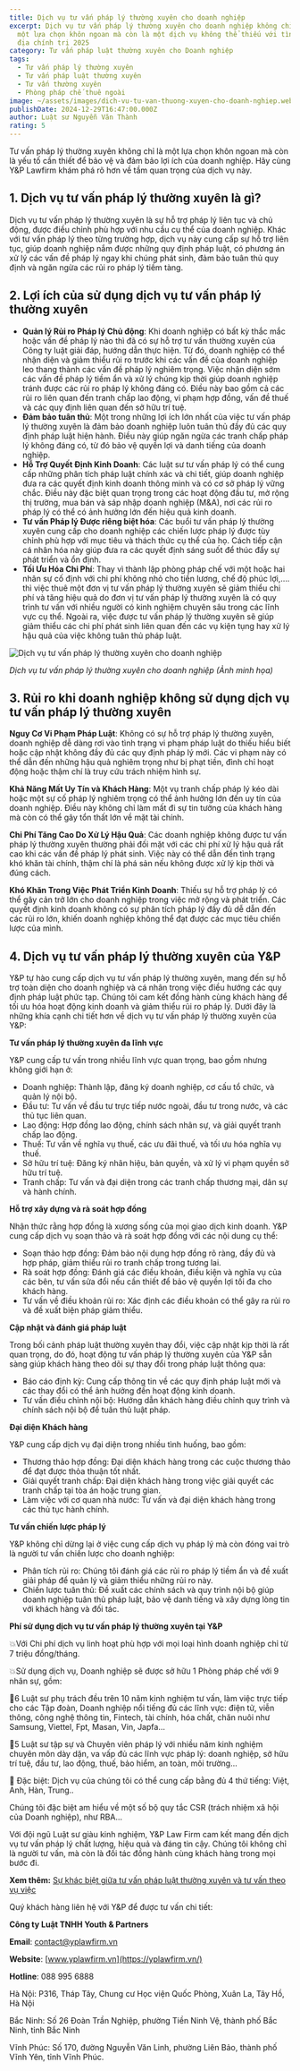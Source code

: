 ```yaml
---
title: Dịch vụ tư vấn pháp lý thường xuyên cho doanh nghiệp
excerpt: Dịch vụ tư vấn pháp lý thường xuyên cho doanh nghiệp không chỉ còn là
  một lựa chọn khôn ngoan mà còn là một dịch vụ không thể thiếu với tình hình
  địa chính trị 2025
category: Tư vấn pháp luật thường xuyên cho Doanh nghiệp
tags:
  - Tư vấn pháp lý thường xuyên
  - Tư vấn pháp luật thường xuyên
  - Tư vấn thường xuyên
  - Phòng pháp chế thuê ngoài
image: ~/assets/images/dich-vu-tu-van-thuong-xuyen-cho-doanh-nghiep.webp
publishDate: 2024-12-29T16:47:00.000Z
author: Luật sư Nguyễn Văn Thành
rating: 5
---
```

Tư vấn pháp lý thường xuyên không chỉ là một lựa chọn khôn ngoan mà còn là yếu tố cần thiết để bảo vệ và đảm bảo lợi ích của doanh nghiệp. Hãy cùng Y&P Lawfirm khám phá rõ hơn về tầm quan trọng của dịch vụ này.

## 1. Dịch vụ tư vấn pháp lý thường xuyên là gì?

Dịch vụ tư vấn pháp lý thường xuyên là sự hỗ trợ pháp lý liên tục và chủ động, được điều chỉnh phù hợp với nhu cầu cụ thể của doanh nghiệp. Khác với tư vấn pháp lý theo từng trường hợp, dịch vụ này cung cấp sự hỗ trợ liên tục, giúp doanh nghiệp nắm được những quy định pháp luật, có phương án xử lý các vấn đề pháp lý ngay khi chúng phát sinh, đảm bảo tuân thủ quy định và ngăn ngừa các rủi ro pháp lý tiềm tàng.

## 2. Lợi ích của sử dụng dịch vụ tư vấn pháp lý thường xuyên

* **Quản lý Rủi ro Pháp lý Chủ động**: Khi doanh nghiệp có bất kỳ thắc mắc hoặc vấn đề pháp lý nào thì đã có sự hỗ trợ tư vấn thường xuyên của Công ty luật giải đáp, hướng dẫn thực hiện. Từ đó, doanh nghiệp có thể nhận diện và giảm thiểu rủi ro trước khi các vấn đề của doanh nghiệp leo thang thành các vấn đề pháp lý nghiêm trọng. Việc nhận diện sớm các vấn đề pháp lý tiềm ẩn và xử lý chúng kịp thời giúp doanh nghiệp tránh được các rủi ro pháp lý không đáng có. Điều này bao gồm cả các rủi ro liên quan đến tranh chấp lao động, vi phạm hợp đồng, vấn đề thuế và các quy định liên quan đến sở hữu trí tuệ.
* **Đảm bảo tuân thủ**: Một trong những lợi ích lớn nhất của việc tư vấn pháp lý thường xuyên là đảm bảo doanh nghiệp luôn tuân thủ đầy đủ các quy định pháp luật hiện hành. Điều này giúp ngăn ngừa các tranh chấp pháp lý không đáng có, từ đó bảo vệ quyền lợi và danh tiếng của doanh nghiệp.
* **Hỗ Trợ Quyết Định Kinh Doanh**: Các luật sư tư vấn pháp lý có thể cung cấp những phân tích pháp luật chính xác và chi tiết, giúp doanh nghiệp đưa ra các quyết định kinh doanh thông minh và có cơ sở pháp lý vững chắc. Điều này đặc biệt quan trọng trong các hoạt động đầu tư, mở rộng thị trường, mua bán và sáp nhập doanh nghiệp (M&A), nơi các rủi ro pháp lý có thể có ảnh hưởng lớn đến hiệu quả kinh doanh.
* **Tư vấn Pháp lý Được riêng biệt hóa**: Các buổi tư vấn pháp lý thường xuyên cung cấp cho doanh nghiệp các chiến lược pháp lý được tùy chỉnh phù hợp với mục tiêu và thách thức cụ thể của họ. Cách tiếp cận cá nhân hóa này giúp đưa ra các quyết định sáng suốt để thúc đẩy sự phát triển và ổn định.
* **Tối Ưu Hóa Chi Phí**: Thay vì thành lập phòng pháp chế với một hoặc hai nhân sự cố định với chi phí không nhỏ cho tiền lương, chế độ phúc lợi,…. thì việc thuê một đơn vị tư vấn pháp lý thường xuyên sẽ giảm thiểu chi phí và tăng hiệu quả do đơn vị tư vấn pháp lý thường xuyên là có quy trình tư vấn với nhiều người có kinh nghiệm chuyên sâu trong các lĩnh vực cụ thể.  Ngoài ra, việc được tư vấn pháp lý thường xuyên sẽ giúp giảm thiểu các chi phí phát sinh liên quan đến các vụ kiện tụng hay xử lý hậu quả của việc không tuân thủ pháp luật.

![Dịch vụ tư vấn pháp lý thường xuyên cho doanh nghiệp](~/assets/images/tu-van-phap-ly-thuong-xuyen.jpg "Dịch vụ tư vấn pháp lý thường xuyên cho doanh nghiệp")

*Dịch vụ tư vấn pháp lý thường xuyên cho doanh nghiệp (Ảnh minh họa)*

## 3. Rủi ro khi doanh nghiệp không sử dụng dịch vụ tư vấn pháp lý thường xuyên

**Nguy Cơ Vi Phạm Pháp Luật**: Không có sự hỗ trợ pháp lý thường xuyên, doanh nghiệp dễ dàng rơi vào tình trạng vi phạm pháp luật do thiếu hiểu biết hoặc cập nhật không đầy đủ các quy định pháp lý mới. Các vi phạm này có thể dẫn đến những hậu quả nghiêm trọng như bị phạt tiền, đình chỉ hoạt động hoặc thậm chí là truy cứu trách nhiệm hình sự.

**Khả Năng Mất Uy Tín và Khách Hàng**: Một vụ tranh chấp pháp lý kéo dài hoặc một sự cố pháp lý nghiêm trọng có thể ảnh hưởng lớn đến uy tín của doanh nghiệp. Điều này không chỉ làm mất đi sự tin tưởng của khách hàng mà còn có thể gây tổn thất lớn về mặt tài chính.

**Chi Phí Tăng Cao Do Xử Lý Hậu Quả**: Các doanh nghiệp không được tư vấn pháp lý thường xuyên thường phải đối mặt với các chi phí xử lý hậu quả rất cao khi các vấn đề pháp lý phát sinh. Việc này có thể dẫn đến tình trạng khó khăn tài chính, thậm chí là phá sản nếu không được xử lý kịp thời và đúng cách.

**Khó Khăn Trong Việc Phát Triển Kinh Doanh**: Thiếu sự hỗ trợ pháp lý có thể gây cản trở lớn cho doanh nghiệp trong việc mở rộng và phát triển. Các quyết định kinh doanh không có sự phân tích pháp lý đầy đủ dễ dẫn đến các rủi ro lớn, khiến doanh nghiệp không thể đạt được các mục tiêu chiến lược của mình.

## 4. Dịch vụ tư vấn pháp lý thường xuyên của Y&P

Y&P tự hào cung cấp dịch vụ tư vấn pháp lý thường xuyên, mang đến sự hỗ trợ toàn diện cho doanh nghiệp và cá nhân trong việc điều hướng các quy định pháp luật phức tạp. Chúng tôi cam kết đồng hành cùng khách hàng để tối ưu hóa hoạt động kinh doanh và giảm thiểu rủi ro pháp lý. Dưới đây là những khía cạnh chi tiết hơn về dịch vụ tư vấn pháp lý thường xuyên của Y&P:

**Tư vấn pháp lý thường xuyên đa lĩnh vực**

Y&P cung cấp tư vấn trong nhiều lĩnh vực quan trọng, bao gồm nhưng không giới hạn ở:

* Doanh nghiệp: Thành lập, đăng ký doanh nghiệp, cơ cấu tổ chức, và quản lý nội bộ.
* Đầu tư: Tư vấn về đầu tư trực tiếp nước ngoài, đầu tư trong nước, và các thủ tục liên quan.
* Lao động: Hợp đồng lao động, chính sách nhân sự, và giải quyết tranh chấp lao động.
* Thuế: Tư vấn về nghĩa vụ thuế, các ưu đãi thuế, và tối ưu hóa nghĩa vụ thuế.
* Sở hữu trí tuệ: Đăng ký nhãn hiệu, bản quyền, và xử lý vi phạm quyền sở hữu trí tuệ.
* Tranh chấp: Tư vấn và đại diện trong các tranh chấp thương mại, dân sự và hành chính.

**Hỗ trợ xây dựng và rà soát hợp đồng**

Nhận thức rằng hợp đồng là xương sống của mọi giao dịch kinh doanh. Y&P cung cấp dịch vụ soạn thảo và rà soát hợp đồng với các nội dung cụ thể:

* Soạn thảo hợp đồng: Đảm bảo nội dung hợp đồng rõ ràng, đầy đủ và hợp pháp, giảm thiểu rủi ro tranh chấp trong tương lai.
* Rà soát hợp đồng: Đánh giá các điều khoản, điều kiện và nghĩa vụ của các bên, tư vấn sửa đổi nếu cần thiết để bảo vệ quyền lợi tối đa cho khách hàng.
* Tư vấn về điều khoản rủi ro: Xác định các điều khoản có thể gây ra rủi ro và đề xuất biện pháp giảm thiểu.

**Cập nhật và đánh giá pháp luật**

Trong bối cảnh pháp luật thường xuyên thay đổi, việc cập nhật kịp thời là rất quan trọng, do đó, hoạt động tư vấn pháp lý thường xuyên của Y&P sẵn sàng giúp khách hàng theo dõi sự thay đổi trong pháp luật thông qua:

* Báo cáo định kỳ: Cung cấp thông tin về các quy định pháp luật mới và các thay đổi có thể ảnh hưởng đến hoạt động kinh doanh.
* Tư vấn điều chỉnh nội bộ: Hướng dẫn khách hàng điều chỉnh quy trình và chính sách nội bộ để tuân thủ luật pháp.

**Đại diện Khách hàng**

Y&P cung cấp dịch vụ đại diện trong nhiều tình huống, bao gồm:

* Thương thảo hợp đồng: Đại diện khách hàng trong các cuộc thương thảo để đạt được thỏa thuận tốt nhất.
* Giải quyết tranh chấp: Đại diện khách hàng trong việc giải quyết các tranh chấp tại tòa án hoặc trung gian.
* Làm việc với cơ quan nhà nước: Tư vấn và đại diện khách hàng trong các thủ tục hành chính.

**Tư vấn chiến lược pháp lý**

Y&P không chỉ dừng lại ở việc cung cấp dịch vụ pháp lý mà còn đóng vai trò là người tư vấn chiến lược cho doanh nghiệp:

* Phân tích rủi ro: Chúng tôi đánh giá các rủi ro pháp lý tiềm ẩn và đề xuất giải pháp để quản lý và giảm thiểu những rủi ro này.
* Chiến lược tuân thủ: Đề xuất các chính sách và quy trình nội bộ giúp doanh nghiệp tuân thủ pháp luật, bảo vệ danh tiếng và xây dựng lòng tin với khách hàng và đối tác.

**Phí sử dụng dịch vụ tư vấn pháp lý thường xuyên tại Y&P**

💥Với Chi phí dịch vụ linh hoạt phù hợp với mọi loại hình doanh nghiệp chỉ từ 7 triệu đồng/tháng.

💥Sử dụng dịch vụ, Doanh nghiệp sẽ được sở hữu 1 Phòng pháp chế với 9 nhân sự, gồm:

🔑6 Luật sư phụ trách đều trên 10 năm kinh nghiệm tư vấn, làm việc trực tiếp cho các Tập đoàn, Doanh nghiệp nổi tiếng đủ các lĩnh vực: điện tử, viễn thông, công nghệ thông tin, Fintech, tài chính, hóa chất, chăn nuôi như Samsung, Viettel, Fpt, Masan, Vin, Japfa...

🔑5 Luật sư tập sự và Chuyên viên pháp lý với nhiều năm kinh nghiệm chuyên môn dày dặn, va vấp đủ các lĩnh vực pháp lý: doanh nghiệp, sở hữu trí tuệ, đầu tư, lao động, thuế, bảo hiểm, an toàn, môi trường...

🔑 Đặc biệt: Dịch vụ của chúng tôi có thể cung cấp bằng đủ 4 thứ tiếng: Việt, Anh, Hàn, Trung..

Chúng tôi đặc biệt am hiểu về một số bộ quy tắc CSR (trách nhiệm xã hội của Doanh nghiệp), như RBA...

Với đội ngũ Luật sư giàu kinh nghiệm, Y&P Law Firm cam kết mang đến dịch vụ tư vấn pháp lý chất lượng, hiệu quả và đáng tin cậy. Chúng tôi không chỉ là người tư vấn, mà còn là đối tác đồng hành cùng khách hàng trong mọi bước đi.

**Xem thêm:** [Sự khác biệt giữa tư vấn pháp luật thường xuyên và tư vấn theo vụ việc](https://vinhphuclawyers.vn/kien-thuc-phap-ly/doanh-nghiep-va-dau-tu-nuoc-ngoai/su-khac-biet-giua-tu-van-phap-luat-thuong-xuyen-va-tu-van-phap-luat-theo-vu-viec-35849.htm)

Quý khách hàng liên hệ với Y&P để được tư vấn chi tiết:

**Công ty Luật TNHH Youth & Partners**

**Email**: contact@yplawfirm.vn

**Website**: [www.yplawfirm.vn](https://yplawfirm.vn/)

**Hotline**: 088 995 6888

Hà Nội: P316, Tháp Tây, Chung cư Học viện Quốc Phòng, Xuân La, Tây Hồ, Hà Nội

Bắc Ninh: Số 26 Đoàn Trần Nghiệp, phường Tiền Ninh Vệ, thành phố Bắc Ninh, tỉnh Bắc Ninh

Vĩnh Phúc: Số 170, đường Nguyễn Văn Linh, phường Liên Bảo, thành phố Vĩnh Yên, tỉnh Vĩnh Phúc.
